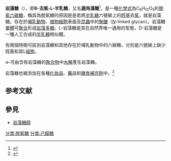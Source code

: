{{chembox
| verifiedrevid = 461114230
| Name = <small>L</small>-岩藻糖
| ImageFile = L-Fucose_pyranose_chemical_structure.png
| ImageSize = 120px
| ImageFile2 = L-Fucose_chemical_structure.png
| ImageSize2 = 140px
| IUPACName = (2''S'',3''R'',4''S'',5''S'')-6-Methyltetrahydro-<br />2''H''-pyran-2,3,4,5-tetraol
| OtherNames = 6-去氧-L-半乳糖（6-Deoxy-<small>L</small>-galactose）
| Section1 = {{Chembox Identifiers
| ChemSpiderID_Ref = {{chemspidercite|correct|chemspider}}
| ChemSpiderID = 16190
| UNII_Ref = {{fdacite|correct|FDA}}
| UNII = 28RYY2IV3F
| InChI = 1/C6H12O5/c1-2-3(7)4(8)5(9)6(10)11-2/h2-10H,1H3/t2-,3+,4+,5-,6?/m0/s1
| InChIKey = SHZGCJCMOBCMKK-DHVFOXMCBB
| StdInChI_Ref = {{stdinchicite|correct|chemspider}}
| StdInChI = 1S/C6H12O5/c1-2-3(7)4(8)5(9)6(10)11-2/h2-10H,1H3/t2-,3+,4+,5-,6?/m0/s1
| StdInChIKey_Ref = {{stdinchicite|correct|chemspider}}
| StdInChIKey = SHZGCJCMOBCMKK-DHVFOXMCSA-N
| CASNo_Ref = {{cascite|correct|CAS}}
| CASNo = 2438-80-4
| ChEMBL_Ref = {{ebicite|correct|EBI}}
| ChEMBL = 469449
| PubChem = 17106
| ChEBI_Ref = {{ebicite|correct|EBI}}
| ChEBI = 2181
| SMILES = O[C@@H]1[C@H](O)[C@@H](OC(O)[C@H]1O)C
}}
| Section2 = {{Chembox Properties
| Formula = C<sub>6</sub>H<sub>12</sub>O<sub>5</sub>
| MolarMass = 164.16
}}
}}
'''岩藻糖'''（{{lang-en|'''Fucose'''}}），即'''6-去氧-L-半乳糖'''，又名'''鹿角藻糖'''<ref>{{Cite web |url=http://terms.naer.edu.tw/detail/174646/ |title=岩藻糖-教育部雙語詞彙、學術名詞暨辭書資訊網 |access-date=2014-12-08 |archive-date=2016-10-05 |archive-url=https://web.archive.org/web/20161005113459/http://terms.naer.edu.tw/detail/174646/ |dead-url=no }}</ref>，是一種[[化學式|化學式]]為C<sub>6</sub>H<sub>12</sub>O<sub>5</sub>的[[脫氧糖|脫氧]][[六碳糖|六碳糖]]，稱其為脫氧糖的原因是是若將[[半乳糖|半乳糖]]六號碳上的[[羥基|羥基]]去[[氧|氧]]，就是岩藻糖。存在於[[哺乳動物|哺乳動物]]、[[植物|植物]][[細胞|細胞]]表面及[[昆蟲|昆蟲]]中的[[聚醣|聚醣]]（[[糖苷鍵|''N'']]-linked glycan）。岩藻糖[[單體|單體]]可[[聚合|聚合]]形成[[岩藻多糖|岩藻多糖]]。L-岩藻糖是其在自然界唯一通用的型態，D-岩藻糖是一種人工合成的[[半乳糖|半乳糖]]相似體。

有兩個特徵可區別岩藻糖和其他存在於哺乳動物中的六碳糖，分別是六號碳上缺少羥基和其L[[絕對組態|組態]]。

α-{{tsl|en|Fucosidase|岩藻糖苷酶}}可由含有岩藻糖的[[聚合物|聚合物]]中[[水解|水解]]產生岩藻糖。

岩藻糖也被添加在各種[[化妝品|化妝品]]、[[藥|藥]]品和[[膳食補充劑|膳食補充劑]]中。<ref name="Danisco">{{Cite web |url=http://www.danisco.com/products/product_range/rare_sugars/l_fucose |title=Danisco Co. product literature. |access-date=2014-12-08 |archive-url=https://web.archive.org/web/20110925183254/http://www.danisco.com/products/product_range/rare_sugars/l_fucose/ |archive-date=2011-09-25 |dead-url=yes }}</ref>

== 参考文献 ==
{{reflist}}

== 參見 ==
*[[岩藻糖醇|岩藻糖醇]]

{{糖类}}


[[分类:脱氧糖|分类:脱氧糖]]
[[分类:己醛糖|分类:己醛糖]]